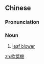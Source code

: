 {{also|吹叶机}}
==Chinese==
{{zh-forms|s=吹叶机}}

===Pronunciation===
{{zh-pron
|m=chuīyèjī
|cat=n
}}

===Noun===
{{zh-noun}}

# [[leaf blower]]

[[zh:吹葉機]]